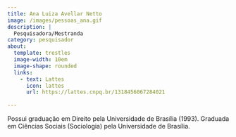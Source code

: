 ```yaml
---
title: Ana Luiza Avellar Netto
image: /images/pessoas_ana.gif
description: |
  Pesquisadora/Mestranda
category: pesquisador
about:
  template: trestles
  image-width: 10em
  image-shape: rounded
  links:
    - text: Lattes
      icon: lattes
      url: https://lattes.cnpq.br/1318456067284021
    
---
```

Possui graduação em Direito pela Universidade de Brasília (1993). Graduada em Ciências Sociais (Sociologia) pela Universidade de Brasília. 
<!-- Google tag (gtag.js) -->
<script async src="https://www.googletagmanager.com/gtag/js?id=G-GB2MGT95N0"></script>
<script>
  window.dataLayer = window.dataLayer || [];
  function gtag(){dataLayer.push(arguments);}
  gtag('js', new Date());

  gtag('config', 'G-GB2MGT95N0');
</script>